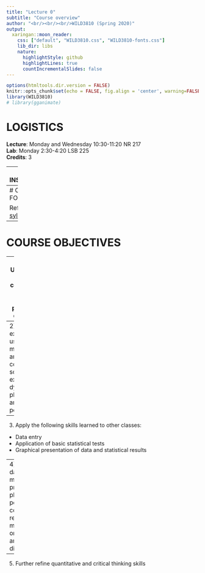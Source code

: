```yaml
---
title: "Lecture 0"
subtitle: "Course overview"
author: "<br/><br/><br/>WILD3810 (Spring 2020)"
output:
  xaringan::moon_reader:
    css: ["default", "WILD3810.css", "WILD3810-fonts.css"]
    lib_dir: libs
    nature:
      highlightStyle: github
      highlightLines: true
      countIncrementalSlides: false
---
```


```r
options(htmltools.dir.version = FALSE)
knitr::opts_chunk$set(echo = FALSE, fig.align = 'center', warning=FALSE, message=FALSE)
library(WILD3810)
# library(gganimate)
```


# LOGISTICS

**Lecture**: Monday and Wednesday 10:30-11:20 NR 217  
**Lab**: Monday 2:30-4:20 LSB 225  
**Credits**: 3  

---
# INSTRUCTORS

#### Dr. Clark Rushing  
[clark.rushing@usu.edu](clark.rushing@usu.edu)   
**Office**: NR 146   
**Office hours**: Monday and Wednesday 1:00-2:30 (or by appointment)  

#### Kim Savides (TA)  
[kim.savides@gmail.com](kim.savides@gmail.com)   
**Office**: JQL 145  
**Office hours**: By appointment


---
# COURSE FORMAT

Refer to [syllabus](https://rushinglab.github.io/WILD3810/articles/syllabus.html)

---
# COURSE OBJECTIVES

--
1) Understand general concepts of plant & animal population dynamics  
<br/>

--
2) Gain experience using mathematics and computer software to examine dynamics of plant and animal populations  
<br/>

--
3) Apply the following skills learned to other classes:  
  + Data entry  
  + Application of basic statistical tests  
  + Graphical presentation of data and statistical results  


--
4) Analyze data and use models to project future plant & animal population conditions resulting from management or anthropogenic disturbances  
<br/>

--
5)	Further refine quantitative and critical thinking skills  
